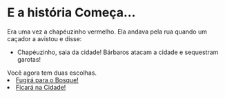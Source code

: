 # E a história Começa... {#intro}

Era uma vez a chapéuzinho vermelho. Ela andava pela rua quando um caçador a avistou e disse:

- Chapéuzinho, saia da cidade! Bárbaros atacam a cidade e sequestram garotas!

Você agora tem duas escolhas. 
<li><a href="http://127.0.0.1:40858/rmd_output/1/literature.html" target="blank">Fugirá para o Bosque!</a></li>
<li><a href="http://127.0.0.1:40858/rmd_output/1/section.html" target="blank">Ficará na Cidade!</a></li>

